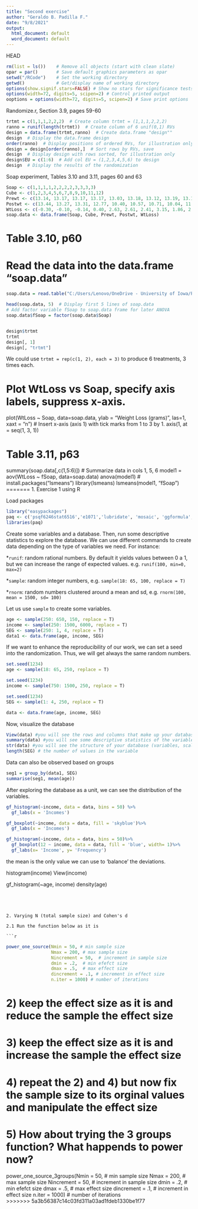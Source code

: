 ```yaml
---
title: "Second exercise"
author: "Geraldo B. Padilla F."
date: "9/8/2021"
output:
  html_document: default
  word_document: default
---
```


HEAD
```r
rm(list = ls())    # Remove all objects (start with clean slate) 
opar = par()       # Save default graphics parameters as opar
setwd("/RCode")    # Set the working directory
getwd()            # Get/display name of working directory
options(show.signif.stars=FALSE) # Show no stars for significance tests
options(width=72, digits=5, scipen=2) # Control printed output 
ooptions = options(width=72, digits=5, scipen=2) # Save print options
```

Randomize.r, Section 3.9, pages 59-60

```r
trtmt = c(1,1,1,2,2,2)  # Create column trtmt = (1,1,1,2,2,2)
ranno = runif(length(trtmt))  # Create column of 6 unif(0,1) RVs
design = data.frame(trtmt,ranno)  # Create data.frame "design""
design  # Display the data.frame design
order(ranno)  # Display positions of ordered RVs, for illustration only
design = design[order(ranno),]  # Sort rows by RVs, save
design  # Display design with rows sorted, for illustration only
design$EU = c(1:6)  # Add col EU = (1,2,3,4,5,6) to design
design  # Display the results of the randomization
```

Soap experiment, Tables 3.10 and 3.11, pages 60 and 63
```r
Soap <- c(1,1,1,1,2,2,2,2,3,3,3,3)
Cube <- c(1,2,3,4,5,6,7,8,9,10,11,12)
Prewt <- c(13.14, 13.17, 13.17, 13.17, 13.03, 13.18, 13.12, 13.19, 13.14, 13.19, 13.06, 13.00)
Postwt <- c(13.44, 13.27, 13.31, 12.77, 10.40, 10.57, 10.71, 10.04, 11.28, 11.16, 10.80, 11.18)
WtLoss <- c(-0.30, -0.10, -0.14, 0.40, 2.63, 2.61, 2.41, 3.15, 1.86, 2.03, 2.26, 1.82)
soap.data <- data.frame(Soap, Cube, Prewt, Postwt, WtLoss)
```


# Table 3.10, p60
# Read the data into the data.frame "soap.data"

```r
soap.data = read.table("C:/Users/Lenovo/OneDrive - University of Iowa/PhD portfolio/5. Github projects/ISM/First-example/soap.txt", header = TRUE)

head(soap.data, 5)  # Display first 5 lines of soap.data
# Add factor variable fSoap to soap.data frame for later ANOVA
soap.data$fSoap = factor(soap.data$Soap)


design$trtmt
trtmt
design[, 1]
design[, "trtmt"]
```

We could use `trtmt = rep(c(1, 2), each = 3)` to produce 6 treatments, 3 times each.


# Plot WtLoss vs Soap, specify axis labels, suppress x-axis.
plot(WtLoss ~ Soap, data=soap.data, 
     ylab = "Weight Loss (grams)", las=1, xaxt = "n")
# Insert x-axis (axis 1) with tick marks from 1 to 3 by 1.
axis(1, at = seq(1, 3, 1)) 

# Table 3.11, p63
summary(soap.data[,c(1,5:6)]) # Summarize data in cols 1, 5, 6
model1 = aov(WtLoss ~ fSoap, data=soap.data)
anova(model1)
# install.packages("lsmeans")
library(lsmeans)
lsmeans(model1, "fSoap")
=======
1. Exercise 1 using R

Load packages

```r
library("easypackages")
paq <- c('psqf6246stat6516','e1071','lubridate', 'mosaic', 'ggformula', 'paramtest', 'pwr', 'ggplot2', 'nlme', 'dplyr', 'dbplyer', 'knitr', 'dplyr', 'dbplyr')
libraries(paq)
```

Create some variables and a database. Then, run some descriptive statistics to explore the database.
We can use different commands to create data depending on the type of variables we need. For instance:

*`runif`: random rational numbers. By default it yields values between 0 a 1, but we can increase the range of expected values. e.g. `runif(100, min=0, max=2)`

*`sample`: random integer numbers, e.g. `sample(18: 65, 100, replace = T)`

*`rnorm`: random numbers clustered around a mean and sd, e.g. `rnorm(100, mean = 1500, sd= 100)`

Let us use `sample` to create some variables.

```r
age <- sample(250: 650, 150, replace = T)
income <- sample(250: 1500, 6000, replace = T)
SEG <- sample(250: 1, 4, replace = T)
data1 <- data.frame(age, income, SEG)
```

If we want to enhance the reproducibility of our work, we can set a seed into the randomization. Thus, we will get always the same random numbers.

```r
set.seed(1234)
age <- sample(18: 65, 250, replace = T)

set.seed(1234)
income <- sample(750: 1500, 250, replace = T)

set.seed(1234)
SEG <- sample(1: 4, 250, replace = T)

data <- data.frame(age, income, SEG)
```

Now, visualize the database

```r
View(data) #you will see the rows and columns that make up your database
summary(data) #you will see some descriptive statistics of the variables in your database 
str(data) #you will see the structure of your database (variables, scale and some values)
length(SEG) # the number of values in the variable
```

Data can also be observed based on groups

```r
seg1 = group_by(data1, SEG)
summarise(seg1, mean(age))
```


After exploring the database as a unit, we can see the distribution of the variables.

```r
gf_histogram(~income, data = data, bins = 50) %>%
  gf_labs(x = 'Incomes')

gf_boxplot(~income, data = data, fill = 'skyblue')%>%
  gf_labs(x = 'Incomes')

gf_histogram(~income, data = data, bins = 50)%>%
  gf_boxplot(12 ~ income, data = data, fill = 'blue', width= 1)%>%
  gf_labs(x= 'Income', y= 'Frequency')

```


the mean is the only value we can use to 'balance' the deviations.


histogram(income)
View(income)



gf_histogram(~age, income)
density(age)
```




2. Varying N (total sample size) and Cohen's d

2.1 Run the function below as it is

```r

```


```r
power_one_source(Nmin = 50, # min sample size 
                 Nmax = 200, # max sample size
                 Nincrement = 50,  # increment in sample size
                 dmin = .2,  # min efefct size
                 dmax = .5,  # max effect size
                 dincrement = .1, # increment in effect size
                 n.iter = 1000) # number of iterations 
```

  
# 2) keep the effect size as it is and reduce the sample the effect size

# 3) keep the effect size as it is and increase the sample the effect size

# 4) repeat the  2) and 4) but now fix the sample size to its orginal values and manipulate the effect size

# 5) How about trying the 3 groups function? What happends to power now?

power_one_source_3groups(Nmin = 50, # min sample size 
                         Nmax = 200, # max sample size
                         Nincrement = 50,  # increment in sample size
                         dmin = .2,  # min efefct size
                         dmax = .5,  # max effect size
                         dincrement = .1, # increment in effect size
                         n.iter = 1000) # number of iterations  
>>>>>>> 5a3b56387c14c03fd311a03ad1fdeb1330be1f77
